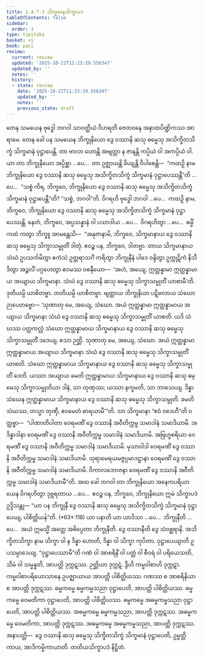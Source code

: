 ```yaml
---
title: 2.4.7.3 သိက္ခမာနသိက္ခာပဒ
tableOfContents: false
sidebar:
  order: 3
type: tipitaka
basket: vi
book: paci
review:
  current: review
  updated: '2025-10-22T11:23:29.556347'
  updated_by: ''
  notes: ''
  history:
  - state: review
    date: '2025-10-22T11:23:29.556347'
    updated_by: ''
    notes: ''
    previous_state: draft
---
```



<ReviewStatus review={frontmatter.review} showDetails={true} />

<HypothesisAnnotation frontmatter={frontmatter} />

<DynamicBreadcrumb />

<Division number="1077" book="paci" e="ch" v="2" p="419">

<Paragraph number="3201" book="paci">
တေန သမယေန ဗုဒ္ဓေါ ဘဂဝါ သာဝတ္ထိယံ ဝိဟရတိ ဇေတဝနေ အနာထပိဏ္ဍိကဿ အာရာမေ. တေန ခေါ ပန သမယေန ဘိက္ခုနိယော ဒွေ ဝဿာနိ ဆသု ဓမ္မေသု အသိက္ခိတသိက္ခံ သိက္ခမာနံ ဝုဋ္ဌာပေန္တိ. တာ ဗာလာ ဟောန္တိ အဗျတ္တာ န ဇာနန္တိ ကပ္ပိယံ ဝါ အကပ္ပိယံ ဝါ.
</Paragraph>

<Paragraph number="3202" book="paci">
ယာ တာ ဘိက္ခုနိယော အပ္ပိစ္ဆာ …ပေ…  တာ ဥဇ္ဈာယန္တိ ခိယျန္တိ ဝိပါစေန္တိ—  “ကထဉှိ နာမ ဘိက္ခုနိယော ဒွေ ဝဿာနိ ဆသု ဓမ္မေသု အသိက္ခိတသိက္ခံ သိက္ခမာနံ ဝုဋ္ဌာပေဿန္တီ”တိ …ပေ…  “သစ္စံ ကိရ, ဘိက္ခဝေ, ဘိက္ခုနိယော ဒွေ ဝဿာနိ ဆသု ဓမ္မေသု အသိက္ခိတသိက္ခံ သိက္ခမာနံ ဝုဋ္ဌာပေန္တီ”တိ? “သစ္စံ, ဘဂဝါ”တိ. ဝိဂရဟိ ဗုဒ္ဓေါ ဘဂဝါ …ပေ…  ကထဉှိ နာမ, ဘိက္ခဝေ, ဘိက္ခုနိယော ဒွေ ဝဿာနိ ဆသု ဓမ္မေသု အသိက္ခိတသိက္ခံ သိက္ခမာနံ ဝုဋ္ဌာပေဿန္တိ. နေတံ, ဘိက္ခဝေ, အပ္ပသန္နာနံ ဝါ ပသာဒါယ …ပေ…  ဝိဂရဟိတွာ …ပေ…  ဓမ္မိံ ကထံ ကတွာ ဘိက္ခူ အာမန္တေသိ—  “အနုဇာနာမိ, ဘိက္ခဝေ, သိက္ခမာနာယ ဒွေ ဝဿာနိ ဆသု ဓမ္မေသု သိက္ခာသမ္မုတိံ ဒါတုံ. ဧဝဉ္စ ပန, ဘိက္ခဝေ, ဒါတဗ္ဗာ. တာယ သိက္ခမာနာယ သံဃံ ဥပသင်္ကမိတွာ ဧကံသံ ဥတ္တရာသင်္ဂံ ကရိတွာ ဘိက္ခုနီနံ ပါဒေ ဝန္ဒိတွာ ဥက္ကုဋိကံ နိသီဒိတွာ အဉ္ဇလိံ ပဂ္ဂဟေတွာ ဧဝမဿ ဝစနီယော—  ‘အဟံ, အယျေ, ဣတ္ထန္နာမာ ဣတ္ထန္နာမာယ အယျာယ သိက္ခမာနာ. သံဃံ ဒွေ ဝဿာနိ ဆသု ဓမ္မေသု သိက္ခာသမ္မုတိံ ယာစာမီ’တိ. ဒုတိယမ္ပိ ယာစိတဗ္ဗာ. တတိယမ္ပိ ယာစိတဗ္ဗာ. ဗျတ္တာယ ဘိက္ခုနိယာ ပဋိဗလာယ သံဃော ဉာပေတဗ္ဗော—
</Paragraph>

</Division>
<Division number="1078" book="paci" e="ch" v="2" p="419">

<Paragraph number="3203" book="paci">
‘သုဏာတု မေ, အယျေ, သံဃော. အယံ ဣတ္ထန္နာမာ ဣတ္ထန္နာမာယ အယျာယ သိက္ခမာနာ သံဃံ ဒွေ ဝဿာနိ ဆသု ဓမ္မေသု သိက္ခာသမ္မုတိံ ယာစတိ. ယဒိ သံဃဿ ပတ္တကလ္လံ သံဃော ဣတ္ထန္နာမာယ သိက္ခမာနာယ ဒွေ ဝဿာနိ ဆသု ဓမ္မေသု သိက္ခာသမ္မုတိံ ဒဒေယျ. ဧသာ ဉတ္တိ.
</Paragraph>

<Paragraph number="3204" book="paci">
သုဏာတု မေ, အယျေ, သံဃော. အယံ ဣတ္ထန္နာမာ ဣတ္ထန္နာမာယ အယျာယ သိက္ခမာနာ သံဃံ ဒွေ ဝဿာနိ ဆသု ဓမ္မေသု သိက္ခာသမ္မုတိံ ယာစတိ. သံဃော ဣတ္ထန္နာမာယ သိက္ခမာနာယ ဒွေ ဝဿာနိ ဆသု ဓမ္မေသု သိက္ခာသမ္မုတိံ ဒေတိ. ယဿာ အယျာယ ခမတိ ဣတ္ထန္နာမာယ သိက္ခမာနာယ ဒွေ ဝဿာနိ ဆသု ဓမ္မေသု သိက္ခာသမ္မုတိယာ ဒါနံ, သာ တုဏှဿ; ယဿာ နက္ခမတိ, သာ ဘာသေယျ.
</Paragraph>

<Paragraph number="3205" book="paci">
ဒိန္နာ သံဃေန ဣတ္ထန္နာမာယ သိက္ခမာနာယ ဒွေ ဝဿာနိ ဆသု ဓမ္မေသု သိက္ခာသမ္မုတိ. ခမတိ သံဃဿ, တသ္မာ တုဏှီ, ဧဝမေတံ ဓာရယာမီ’”တိ.
</Paragraph>

</Division>
<Division number="1079" book="paci" e="ch" v="2" p="420">

<Paragraph number="3206" book="paci">
သာ သိက္ခမာနာ “ဧဝံ ဝဒေဟီ”တိ ဝတ္တဗ္ဗာ—  “ပါဏာတိပါတာ ဝေရမဏိံ ဒွေ ဝဿာနိ အဝီတိက္ကမ္မ သမာဒါနံ သမာဒိယာမိ. အဒိန္နာဒါနာ ဝေရမဏိံ ဒွေ ဝဿာနိ အဝီတိက္ကမ္မ သမာဒါနံ သမာဒိယာမိ. အဗြဟ္မစရိယာ ဝေရမဏိံ ဒွေ ဝဿာနိ အဝီတိက္ကမ္မ သမာဒါနံ သမာဒိယာမိ. မုသာဝါဒါ ဝေရမဏိံ ဒွေ ဝဿာနိ အဝီတိက္ကမ္မ သမာဒါနံ သမာဒိယာမိ. သုရာမေရယမဇ္ဇပ္ပမာဒဋ္ဌာနာ ဝေရမဏိံ ဒွေ ဝဿာနိ အဝီတိက္ကမ္မ သမာဒါနံ သမာဒိယာမိ. ဝိကာလဘောဇနာ ဝေရမဏိံ ဒွေ ဝဿာနိ အဝီတိက္ကမ္မ သမာဒါနံ သမာဒိယာမီ”တိ.
</Paragraph>

<Paragraph number="3207" book="paci">
အထ ခေါ ဘဂဝါ တာ ဘိက္ခုနိယော အနေကပရိယာယေန ဝိဂရဟိတွာ ဒုဗ္ဘရတာယ …ပေ…  ဧဝဉ္စ ပန, ဘိက္ခဝေ, ဘိက္ခုနိယော ဣမံ သိက္ခာပဒံ ဥဒ္ဒိသန္တု—
</Paragraph>

</Division>
<Division number="1080" book="paci" e="ch" v="2" p="420">

<Paragraph number="3208" book="paci">
<Emphasis>“ယာ ပန ဘိက္ခုနီ ဒွေ ဝဿာနိ ဆသု ဓမ္မေသု အသိက္ခိတသိက္ခံ သိက္ခမာနံ ဝုဋ္ဌာပေယျ, ပါစိတ္တိယန်”</Emphasis>တိ. (*63*:<Emphasis>118</Emphasis>)
</Paragraph>

</Division>
<Division number="1081" book="paci" e="ch" v="2" p="420">

<Paragraph number="3209" book="paci">
<Emphasis>ယာ ပနာ</Emphasis>တိ ယာ ယာဒိသာ …ပေ…  <Emphasis>ဘိက္ခုနီ</Emphasis>တိ …ပေ…  အယံ ဣမသ္မိံ အတ္ထေ အဓိပ္ပေတာ ဘိက္ခုနီတိ.
</Paragraph>

<Paragraph number="3210" book="paci">
<Emphasis>ဒွေ ဝဿာနီ</Emphasis>တိ ဒွေ သံဝစ္ဆရာနိ. <Emphasis>အသိက္ခိတသိက္ခာ</Emphasis> နာမ သိက္ခာ ဝါ န ဒိန္နာ ဟောတိ, ဒိန္နာ ဝါ သိက္ခာ ကုပိတာ. <Emphasis>ဝုဋ္ဌာပေယျာ</Emphasis>တိ ဥပသမ္ပာဒေယျ.
</Paragraph>

<Paragraph number="3211" book="paci">
“ဝုဋ္ဌာပေဿာမီ”တိ ဂဏံ ဝါ အာစရိနိံ ဝါ ပတ္တံ ဝါ စီဝရံ ဝါ ပရိယေသတိ, သီမံ ဝါ သမ္မန္နတိ, အာပတ္တိ ဒုက္ကဋဿ. ဉတ္တိယာ ဒုက္ကဋံ. ဒွီဟိ ကမ္မဝါစာဟိ ဒုက္ကဋာ. ကမ္မဝါစာပရိယောသာနေ ဥပဇ္ဈာယာယ အာပတ္တိ ပါစိတ္တိယဿ. ဂဏဿ စ အာစရိနိယာ စ အာပတ္တိ ဒုက္ကဋဿ.
</Paragraph>

</Division>
<Division number="1082" book="paci" e="ch" v="2" p="421">

<Paragraph number="3212" book="paci">
ဓမ္မကမ္မေ ဓမ္မကမ္မသညာ ဝုဋ္ဌာပေတိ, အာပတ္တိ ပါစိတ္တိယဿ. ဓမ္မကမ္မေ ဝေမတိကာ ဝုဋ္ဌာပေတိ, အာပတ္တိ ပါစိတ္တိယဿ. ဓမ္မကမ္မေ အဓမ္မကမ္မသညာ ဝုဋ္ဌာပေတိ, အာပတ္တိ ပါစိတ္တိယဿ.
</Paragraph>

<Paragraph number="3213" book="paci">
အဓမ္မကမ္မေ ဓမ္မကမ္မသညာ, အာပတ္တိ ဒုက္ကဋဿ. အဓမ္မကမ္မေ ဝေမတိကာ, အာပတ္တိ ဒုက္ကဋဿ. အဓမ္မကမ္မေ အဓမ္မကမ္မသညာ, အာပတ္တိ ဒုက္ကဋဿ.
</Paragraph>

</Division>
<Division number="1083" book="paci" e="ch" v="2" p="421">

<Paragraph number="3214" book="paci">
အနာပတ္တိ—  ဒွေ ဝဿာနိ ဆသု ဓမ္မေသု သိက္ခိတသိက္ခံ သိက္ခမာနံ ဝုဋ္ဌာပေတိ, ဥမ္မတ္တိကာယ, အာဒိကမ္မိကာယာတိ.

</Paragraph>
</Division>

<Paragraph number="3215" type="center" book="paci">
တတိယသိက္ခာပဒံ နိဋ္ဌိတံ.
</Paragraph>